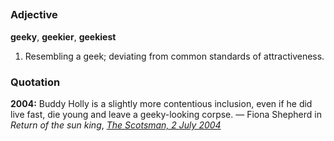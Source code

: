 =={{en}}==

===Adjective===
'''geeky''', '''geekier''', '''geekiest'''

# Resembling a geek; deviating from common standards of attractiveness.

===Quotation===
'''2004:''' Buddy Holly is a slightly more contentious inclusion, even if he did live fast, die young and leave a geeky-looking corpse. &mdash; Fiona Shepherd in ''Return of the sun king'', ''[http://news.scotsman.com/features.cfm?id=754232004 The Scotsman, 2 July 2004]''